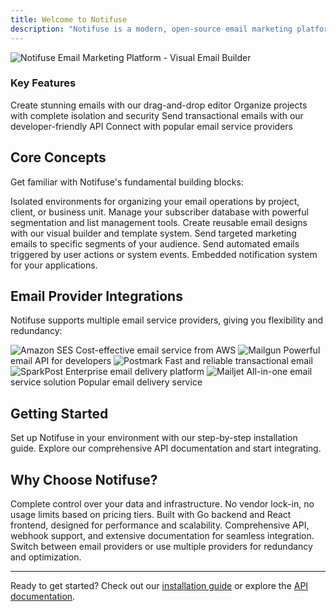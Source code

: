 ```yaml
---
title: Welcome to Notifuse
description: "Notifuse is a modern, open-source email marketing platform designed for businesses that want complete control over their email infrastructure. Whether you're sending marketing campaigns, transactional emails, or building notification systems, Notifuse provides the tools and flexibility you need."
---
```


<img
  className="block rounded-lg shadow-lg"
  src="/images/email_builder.png"
  alt="Notifuse Email Marketing Platform - Visual Email Builder"
/>

### Key Features

<CardGroup cols={2}>
  <Card title="Visual Email Builder" icon="paintbrush">
    Create stunning emails with our drag-and-drop editor
  </Card>
  <Card title="Multi-Tenant Workspaces" icon="building">
    Organize projects with complete isolation and security
  </Card>
  <Card title="Transactional API" icon="code">
    Send transactional emails with our developer-friendly API
  </Card>
  <Card title="Multiple Providers" icon="network-wired">
    Connect with popular email service providers
  </Card>
</CardGroup>

## Core Concepts

Get familiar with Notifuse's fundamental building blocks:

<CardGroup cols={2}>
  <Card title="Workspaces" icon="building" href="/concepts/workspaces">
    Isolated environments for organizing your email operations by project, client, or business unit.
  </Card>
  <Card title="Contacts & Lists" icon="users" href="/concepts/contacts">
    Manage your subscriber database with powerful segmentation and list management tools.
  </Card>
  <Card title="Email Templates" icon="file-text" href="/concepts/templates">
    Create reusable email designs with our visual builder and template system.
  </Card>
  <Card title="Broadcast Campaigns" icon="megaphone" href="/concepts/broadcast-campaigns">
    Send targeted marketing emails to specific segments of your audience.
  </Card>
  <Card title="Transactional API" icon="bolt" href="/concepts/transactional-api">
    Send automated emails triggered by user actions or system events.
  </Card>
  <Card title="Notification Center" icon="bell" href="/concepts/notification-center">
    Embedded notification system for your applications.
  </Card>
</CardGroup>

## Email Provider Integrations

Notifuse supports multiple email service providers, giving you flexibility and redundancy:

<CardGroup cols={3}>
  <Card title="Amazon SES" icon="aws" href="/integrations/amazon-ses">
    <img src="/assets/integrations/amazonses.png" alt="Amazon SES" className="w-full h-12 object-contain mb-2" />
    Cost-effective email service from AWS
  </Card>
  <Card title="Mailgun" icon="envelope" href="/integrations/mailgun">
    <img src="/assets/integrations/mailgun.png" alt="Mailgun" className="w-full h-12 object-contain mb-2" />
    Powerful email API for developers
  </Card>
  <Card title="Postmark" icon="paper-plane" href="/integrations/postmark">
    <img src="/assets/integrations/postmark.png" alt="Postmark" className="w-full h-12 object-contain mb-2" />
    Fast and reliable transactional email
  </Card>
  <Card title="SparkPost" icon="sparkles" href="/integrations/sparkpost">
    <img src="/assets/integrations/sparkpost.png" alt="SparkPost" className="w-full h-12 object-contain mb-2" />
    Enterprise email delivery platform
  </Card>
  <Card title="Mailjet" icon="jet-fighter" href="/integrations/mailjet">
    <img src="/assets/integrations/mailjet.png" alt="Mailjet" className="w-full h-12 object-contain mb-2" />
    All-in-one email service solution
  </Card>
  <Card title="SendGrid" icon="grid" href="/integrations/sendgrid">
    Popular email delivery service
  </Card>
</CardGroup>

## Getting Started

<CardGroup cols={2}>
  <Card title="Installation Guide" icon="download" href="/installation">
    Set up Notifuse in your environment with our step-by-step installation guide.
  </Card>
  <Card title="API Reference" icon="code" href="/api-reference/introduction">
    Explore our comprehensive API documentation and start integrating.
  </Card>
</CardGroup>

## Why Choose Notifuse?

<AccordionGroup>
  <Accordion title="Open Source & Self-Hosted">
    Complete control over your data and infrastructure. No vendor lock-in, no usage limits based on pricing tiers.
  </Accordion>
  <Accordion title="Modern Architecture">
    Built with Go backend and React frontend, designed for performance and scalability.
  </Accordion>
  <Accordion title="Developer-Friendly">
    Comprehensive API, webhook support, and extensive documentation for seamless integration.
  </Accordion>
  <Accordion title="Multi-Provider Support">
    Switch between email providers or use multiple providers for redundancy and optimization.
  </Accordion>
</AccordionGroup>

---

Ready to get started? Check out our [installation guide](/installation) or explore the [API documentation](/api-reference/introduction).


